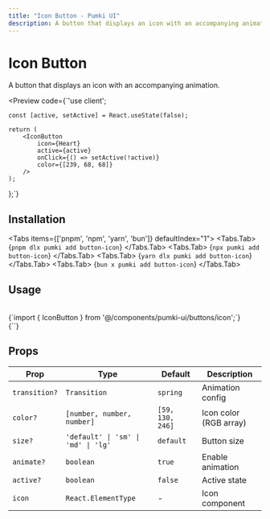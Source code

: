 ```yaml
---
title: "Icon Button - Pumki UI"
description: A button that displays an icon with an accompanying animation.
---
```



# Icon Button 

A button that displays an icon with an accompanying animation.

<Preview
  code={`'use client';

    const [active, setActive] = React.useState(false);
    
    return (
        <IconButton
            icon={Heart}
            active={active}
            onClick={() => setActive(!active)}
            color={[239, 68, 68]}
        />
    );
};`}
>
  <IconButtonDemo />
</Preview>

## Installation

<Tabs items={['pnpm', 'npm', 'yarn', 'bun']} defaultIndex="1">
  <Tabs.Tab>
    <CodeBlock language="bash">
      {`pnpm dlx pumki add button-icon`}
    </CodeBlock>
  </Tabs.Tab>
  <Tabs.Tab>
    <CodeBlock language="bash">
      {`npx pumki add button-icon`}
    </CodeBlock>
  </Tabs.Tab>
  <Tabs.Tab>
    <CodeBlock language="bash">
      {`yarn dlx pumki add button-icon`}
    </CodeBlock>
  </Tabs.Tab>
  <Tabs.Tab>
    <CodeBlock language="bash">
      {`bun x pumki add button-icon`}
    </CodeBlock>
  </Tabs.Tab>
</Tabs>

## Usage

<br/>

<CodeBlock language="typescript">
    {`import { IconButton } from '@/components/pumki-ui/buttons/icon';`}
</CodeBlock>

<br/>

<CodeBlock language="typescript">
    {`<IconButton icon={Heart} />`}
</CodeBlock>

## Props


<PumkiTableStyles />

<PumkiTable>
  <table className="pumki-table">
    <thead>
      <tr>
        <th>Prop</th>
        <th>Type</th>
        <th>Default</th>
        <th>Description</th>
      </tr>
    </thead>
    <tbody>
      <tr>
        <td><code>transition?</code></td>
        <td><code>Transition</code></td>
        <td><code>spring</code></td>
        <td>Animation config</td>
      </tr>
      <tr>
        <td><code>color?</code></td>
        <td><code>[number, number, number]</code></td>
        <td><code>[59, 130, 246]</code></td>
        <td>Icon color (RGB array)</td>
      </tr>
      <tr>
        <td><code>size?</code></td>
        <td><code>'default' | 'sm' | 'md' | 'lg'</code></td>
        <td><code>default</code></td>
        <td>Button size</td>
      </tr>
      <tr>
        <td><code>animate?</code></td>
        <td><code>boolean</code></td>
        <td><code>true</code></td>
        <td>Enable animation</td>
      </tr>
      <tr>
        <td><code>active?</code></td>
        <td><code>boolean</code></td>
        <td><code>false</code></td>
        <td>Active state</td>
      </tr>
      <tr>
        <td><code>icon</code></td>
        <td><code>React.ElementType</code></td>
        <td>-</td>
        <td>Icon component</td>
      </tr>
    </tbody>
  </table>
</PumkiTable>
